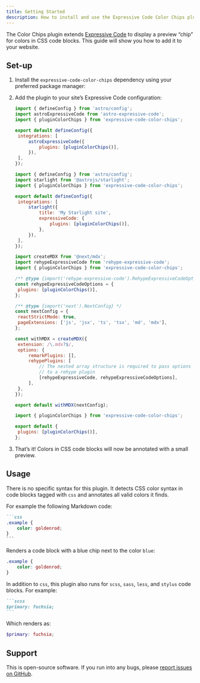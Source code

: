 ```yaml
---
title: Getting Started
description: How to install and use the Expressive Code Color Chips plugin in your website.
---
```


The Color Chips plugin extends [Expressive Code](https://expressive-code.com/) to display a preview “chip” for colors in CSS code blocks.
This guide will show you how to add it to your website.

## Set-up


<Steps>

1. Install the `expressive-code-color-chips` dependency using your preferred package manager:

   <PackageManagers pkg="expressive-code-color-chips" />

2. Add the plugin to your site’s Expressive Code configuration:

   <Tabs>

   <TabItem label="Astro">

   ```js title="astro.config.mjs" ins={3,8}
   import { defineConfig } from 'astro/config';
   import astroExpressiveCode from 'astro-expressive-code';
   import { pluginColorChips } from 'expressive-code-color-chips';

   export default defineConfig({
   	integrations: [
   		astroExpressiveCode({
   			plugins: [pluginColorChips()],
   		}),
   	],
   });
   ```

   </TabItem>

   <TabItem label="Starlight">

   ```js title="astro.config.mjs" ins={3,10}
   import { defineConfig } from 'astro/config';
   import starlight from '@astrojs/starlight';
   import { pluginColorChips } from 'expressive-code-color-chips';

   export default defineConfig({
   	integrations: [
   		starlight({
   			title: 'My Starlight site',
   			expressiveCode: {
   				plugins: [pluginColorChips()],
   			},
   		}),
   	],
   });
   ```

   </TabItem>

   <TabItem label="Next.js">

   ```js title="next.config.mjs" ins={3,7}
   import createMDX from '@next/mdx';
   import rehypeExpressiveCode from 'rehype-expressive-code';
   import { pluginColorChips } from 'expressive-code-color-chips';

   /** @type {import('rehype-expressive-code').RehypeExpressiveCodeOptions} */
   const rehypeExpressiveCodeOptions = {
   	plugins: [pluginColorChips()],
   };

   /** @type {import('next').NextConfig} */
   const nextConfig = {
   	reactStrictMode: true,
   	pageExtensions: ['js', 'jsx', 'ts', 'tsx', 'md', 'mdx'],
   };

   const withMDX = createMDX({
   	extension: /\.mdx?$/,
   	options: {
   		remarkPlugins: [],
   		rehypePlugins: [
   			// The nested array structure is required to pass options
   			// to a rehype plugin
   			[rehypeExpressiveCode, rehypeExpressiveCodeOptions],
   		],
   	},
   });

   export default withMDX(nextConfig);
   ```

   </TabItem>

   <TabItem label="EC config file">

   ```js title="ec.config.mjs" ins={1,4}
   import { pluginColorChips } from 'expressive-code-color-chips';

   export default {
   	plugins: [pluginColorChips()],
   };
   ```

   </TabItem>

   </Tabs>

3. That’s it! Colors in CSS code blocks will now be annotated with a small preview.

</Steps>

## Usage

There is no specific syntax for this plugin.
It detects CSS color syntax in code blocks tagged with `css` and annotates all valid colors it finds.

For example the following Markdown code:

````md
```css
.example {
	color: goldenrod;
}
```
````

Renders a code block with a blue chip next to the color `blue`:

```css
.example {
	color: goldenrod;
}
```

In addition to `css`, this plugin also runs for `scss`, `sass`, `less`, and `stylus` code blocks.
For example:

````md
```scss
$primary: fuchsia;
```
````

Which renders as:

```scss
$primary: fuchsia;
```

## Support

This is open-source software.
If you run into any bugs, please [report issues on GitHub](https://github.com/delucis/expressive-code-color-chips/issues).
